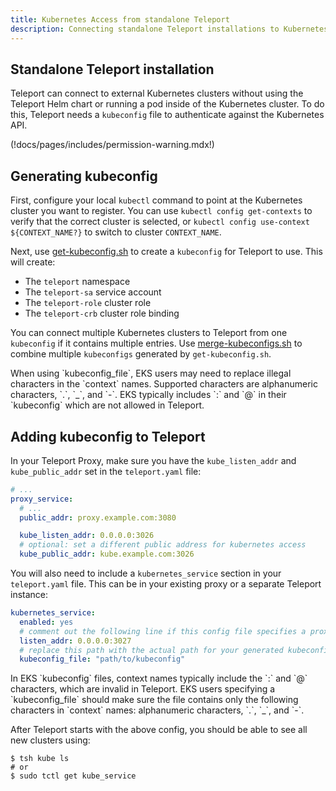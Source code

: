 ```yaml
---
title: Kubernetes Access from standalone Teleport
description: Connecting standalone Teleport installations to Kubernetes clusters.
---
```


## Standalone Teleport installation

Teleport can connect to external Kubernetes clusters without using the Teleport Helm chart or running a pod inside of the Kubernetes cluster. To do this, Teleport needs a `kubeconfig` file to authenticate against the Kubernetes API.

(!docs/pages/includes/permission-warning.mdx!)

## Generating kubeconfig

First, configure your local `kubectl` command to point at the Kubernetes
cluster you want to register. You can use `kubectl config get-contexts` to
verify that the correct cluster is selected, or `kubectl config use-context
${CONTEXT_NAME?}` to switch to cluster `CONTEXT_NAME`.

Next, use [get-kubeconfig.sh](https://github.com/gravitational/teleport/blob/master/examples/k8s-auth/get-kubeconfig.sh) to create a `kubeconfig` for Teleport to use. This will create:
- The `teleport` namespace
- The `teleport-sa` service account
- The `teleport-role` cluster role
- The `teleport-crb` cluster role binding

You can connect multiple Kubernetes clusters to Teleport from one `kubeconfig` if it contains multiple entries. Use
[merge-kubeconfigs.sh](https://github.com/gravitational/teleport/blob/master/examples/k8s-auth/merge-kubeconfigs.sh) to combine multiple `kubeconfigs` generated by `get-kubeconfig.sh`.

<Admonition type="warning" title="Warning" >
    When using `kubeconfig_file`, EKS users may need to replace illegal characters in the `context` names.
    Supported characters are alphanumeric characters, `.`, `_`, and `-`. EKS typically includes `:` and `@`
    in their `kubeconfig` which are not allowed in Teleport.
</Admonition>

## Adding kubeconfig to Teleport

In your Teleport Proxy, make sure you have the `kube_listen_addr` and `kube_public_addr` set in the `teleport.yaml` file:

```yaml
# ...
proxy_service:
  # ...
  public_addr: proxy.example.com:3080

  kube_listen_addr: 0.0.0.0:3026
  # optional: set a different public address for kubernetes access
  kube_public_addr: kube.example.com:3026
```

You will also need to include a `kubernetes_service` section in your `teleport.yaml` file. This can be in your existing proxy or a separate Teleport instance:


```yaml
kubernetes_service:
  enabled: yes
  # comment out the following line if this config file specifies a proxy endpoint for the Auth Server (IOT mode):
  listen_addr: 0.0.0.0:3027
  # replace this path with the actual path for your generated kubeconfig
  kubeconfig_file: "path/to/kubeconfig"
```

<Admonition type="warning" title="Warning" >
In EKS `kubeconfig` files, context names typically include the `:` and `@` characters, which are invalid in Teleport. EKS users specifying a `kubeconfig_file` should make sure the file contains only the following characters in `context` names: alphanumeric characters, `.`, `_`, and `-`.
</Admonition>


After Teleport starts with the above config, you should be able to see all new clusters using:

```code
$ tsh kube ls
# or
$ sudo tctl get kube_service
```
